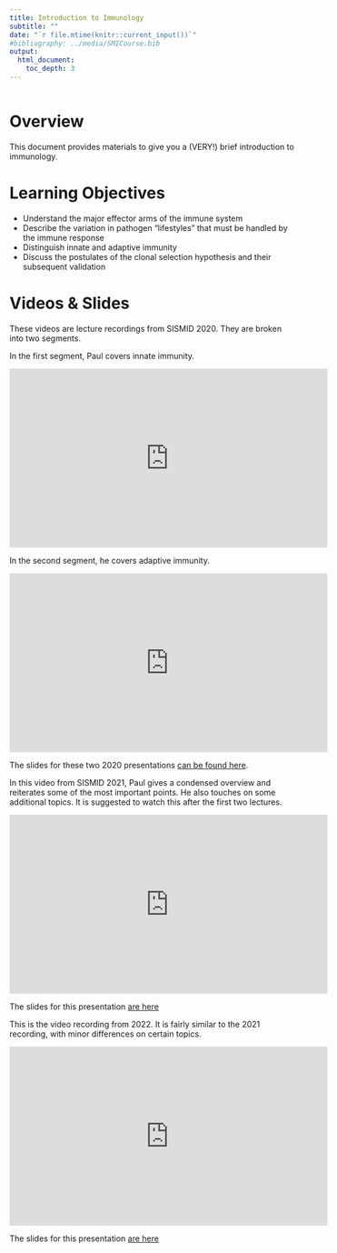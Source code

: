 ```yaml
---
title: Introduction to Immunology
subtitle: ""
date: "`r file.mtime(knitr::current_input())`"
#bibliography: ../media/SMICourse.bib
output: 
  html_document:
    toc_depth: 3
---
```


```r
 
```


# Overview
This document provides materials to give you a (VERY!) brief introduction to immunology.

# Learning Objectives
* Understand the major effector arms of the immune system
*  Describe the variation in pathogen “lifestyles” that must be handled by the immune response
* Distinguish innate and adaptive immunity
* Discuss the postulates of the clonal selection hypothesis and their subsequent validation


# Videos & Slides
These videos are lecture recordings from SISMID 2020. They are broken into two segments. 

In the first segment, Paul covers innate immunity.

<p>
<iframe width="560" height="315" src="https://www.youtube.com/embed/z3c4ZSmuTR0" frameborder="0" allow="accelerometer; autoplay; encrypted-media; gyroscope; picture-in-picture" allowfullscreen></iframe>
</p>


In the second segment, he covers adaptive immunity.

<p>
<iframe width="560" height="315" src="https://www.youtube.com/embed/d6IKOL-utNI" frameborder="0" allow="accelerometer; autoplay; encrypted-media; gyroscope; picture-in-picture" allowfullscreen></iframe>
</p>

The slides for these two 2020 presentations [can be found here](./slides/Introduction_to_Immunology_Slides.pdf). 



In this video from SISMID 2021, Paul gives a condensed overview and reiterates some of the most important points. He also touches on some additional topics. It is suggested to watch this after the first two lectures.

<p>
<iframe width="560" height="315" src="https://www.youtube.com/embed/EaugVmqGjD0" frameborder="0" allow="accelerometer; autoplay; encrypted-media; gyroscope; picture-in-picture" allowfullscreen></iframe>
</p>

The slides for this presentation [are here](./slides/2021_Immunology_Highlights_Slides.pdf)


This is the video recording from 2022. It is fairly similar to the 2021 recording, with minor differences on certain topics.

<p>
<iframe width="560" height="315" src="https://www.youtube.com/embed/EpmAiTqFkwc" title="Introduction to Immunology" frameborder="0" allow="accelerometer; autoplay; clipboard-write; encrypted-media; gyroscope; picture-in-picture" allowfullscreen></iframe>
</p>


The slides for this presentation [are here](./slides/2022_Introduction_to_Immunology_Slides.pdf)




